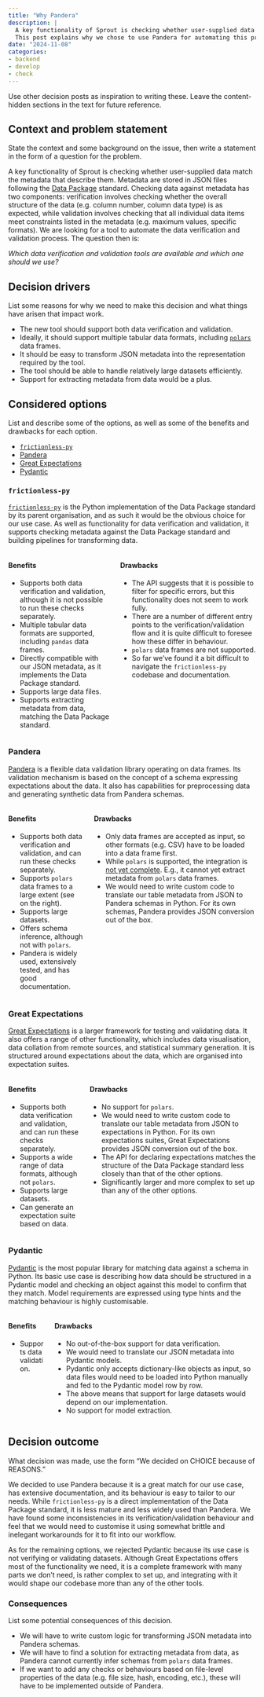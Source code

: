 ```yaml
---
title: "Why Pandera"
description: |
  A key functionality of Sprout is checking whether user-supplied data match the metadata that describe them.
  This post explains why we chose to use Pandera for automating this process.
date: "2024-11-08"
categories:
- backend
- develop
- check
---
```


::: content-hidden
Use other decision posts as inspiration to writing these. Leave the
content-hidden sections in the text for future reference.
:::

## Context and problem statement

::: content-hidden
State the context and some background on the issue, then write a
statement in the form of a question for the problem.
:::

A key functionality of Sprout is checking whether user-supplied data
match the metadata that describe them. Metadata are stored in JSON files
following the [Data Package](https://datapackage.org/) standard.
Checking data against metadata has two components: verification involves
checking whether the overall structure of the data (e.g. column number,
column data type) is as expected, while validation involves checking
that all individual data items meet constraints listed in the metadata
(e.g. maximum values, specific formats). We are looking for a tool to
automate the data verification and validation process. The question then
is:

*Which data verification and validation tools are available and which
one should we use?*

## Decision drivers

::: content-hidden
List some reasons for why we need to make this decision and what things
have arisen that impact work.
:::

-   The new tool should support both data verification and validation.
-   Ideally, it should support multiple tabular data formats, including
    [`polars`](https://pola.rs/) data frames.
-   It should be easy to transform JSON metadata into the representation
    required by the tool.
-   The tool should be able to handle relatively large datasets
    efficiently.
-   Support for extracting metadata from data would be a plus.

## Considered options

::: content-hidden
List and describe some of the options, as well as some of the benefits
and drawbacks for each option.
:::

-   [`frictionless-py`](https://framework.frictionlessdata.io/)
-   [Pandera](https://pandera.readthedocs.io/en/stable/index.html)
-   [Great
    Expectations](https://docs.greatexpectations.io/docs/core/introduction/)
-   [Pydantic](https://docs.pydantic.dev/latest/)

### `frictionless-py`

[`frictionless-py`](https://framework.frictionlessdata.io/) is the
Python implementation of the Data Package standard by its parent
organisation, and as such it would be the obvious choice for our use
case. As well as functionality for data verification and validation, it
supports checking metadata against the Data Package standard and
building pipelines for transforming data.

::::: columns
::: column
#### Benefits

-   Supports both data verification and validation, although it is not
    possible to run these checks separately.
-   Multiple tabular data formats are supported, including `pandas` data
    frames.
-   Directly compatible with our JSON metadata, as it implements the
    Data Package standard.
-   Supports large data files.
-   Supports extracting metadata from data, matching the Data Package
    standard.
:::

::: column
#### Drawbacks

-   The API suggests that it is possible to filter for specific errors,
    but this functionality does not seem to work fully.
-   There are a number of different entry points to the
    verification/validation flow and it is quite difficult to foresee
    how these differ in behaviour.
-   `polars` data frames are not supported.
-   So far we've found it a bit difficult to navigate the
    `frictionless-py` codebase and documentation.
:::
:::::

### Pandera

[Pandera](https://pandera.readthedocs.io/en/stable/index.html) is a
flexible data validation library operating on data frames. Its
validation mechanism is based on the concept of a schema expressing
expectations about the data. It also has capabilities for preprocessing
data and generating synthetic data from Pandera schemas.

::::: columns
::: column
#### Benefits

-   Supports both data verification and validation, and can run these
    checks separately.
-   Supports `polars` data frames to a large extent (see on the right).
-   Supports large datasets.
-   Offers schema inference, although not with `polars`.
-   Pandera is widely used, extensively tested, and has good
    documentation.
:::

::: column
#### Drawbacks

-   Only data frames are accepted as input, so other formats (e.g. CSV)
    have to be loaded into a data frame first.
-   While `polars` is supported, the integration is [not yet
    complete](https://pandera.readthedocs.io/en/stable/index.html#supported-features).
    E.g., it cannot yet extract metadata from `polars` data frames.
-   We would need to write custom code to translate our table metadata
    from JSON to Pandera schemas in Python. For its own schemas, Pandera
    provides JSON conversion out of the box.
:::
:::::

### Great Expectations

[Great
Expectations](https://docs.greatexpectations.io/docs/core/introduction/)
is a larger framework for testing and validating data. It also offers a
range of other functionality, which includes data visualisation, data
collation from remote sources, and statistical summary generation. It is
structured around expectations about the data, which are organised into
expectation suites.

::::: columns
::: column
#### Benefits

-   Supports both data verification and validation, and can run these
    checks separately.
-   Supports a wide range of data formats, although not `polars`.
-   Supports large datasets.
-   Can generate an expectation suite based on data.
:::

::: column
#### Drawbacks

-   No support for `polars`.
-   We would need to write custom code to translate our table metadata
    from JSON to expectations in Python. For its own expectations
    suites, Great Expectations provides JSON conversion out of the box.
-   The API for declaring expectations matches the structure of the Data
    Package standard less closely than that of the other options.
-   Significantly larger and more complex to set up than any of the
    other options.
:::
:::::

### Pydantic

[Pydantic](https://docs.pydantic.dev/latest/) is the most popular
library for matching data against a schema in Python. Its basic use case
is describing how data should be structured in a Pydantic model and
checking an object against this model to confirm that they match. Model
requirements are expressed using type hints and the matching behaviour
is highly customisable.

::::: columns
::: column
#### Benefits

-   Supports data validation.
:::

::: column
#### Drawbacks

-   No out-of-the-box support for data verification.
-   We would need to translate our JSON metadata into Pydantic models.
-   Pydantic only accepts dictionary-like objects as input, so data
    files would need to be loaded into Python manually and fed to the
    Pydantic model row by row.
-   The above means that support for large datasets would depend on our
    implementation.
-   No support for model extraction.
:::
:::::

## Decision outcome

::: content-hidden
What decision was made, use the form "We decided on CHOICE because of
REASONS."
:::

We decided to use Pandera because it is a great match for our use case,
has extensive documentation, and its behaviour is easy to tailor to our
needs. While `frictionless-py` is a direct implementation of the Data
Package standard, it is less mature and less widely used than Pandera.
We have found some inconsistencies in its verification/validation
behaviour and feel that we would need to customise it using somewhat
brittle and inelegant workarounds for it to fit into our workflow.

As for the remaining options, we rejected Pydantic because its use case
is not verifying or validating datasets. Although Great Expectations
offers most of the functionality we need, it is a complete framework
with many parts we don't need, is rather complex to set up, and
integrating with it would shape our codebase more than any of the other
tools.

### Consequences

::: content-hidden
List some potential consequences of this decision.
:::

-   We will have to write custom logic for transforming JSON metadata
    into Pandera schemas.
-   We will have to find a solution for extracting metadata from data,
    as Pandera cannot currently infer schemas from `polars` data frames.
-   If we want to add any checks or behaviours based on file-level
    properties of the data (e.g. file size, hash, encoding, etc.), these
    will have to be implemented outside of Pandera.
